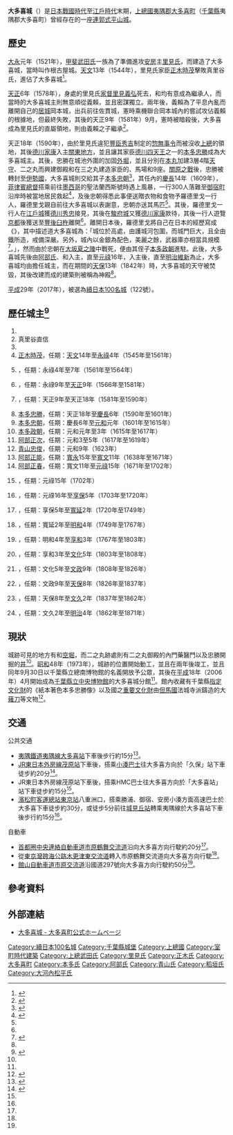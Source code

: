 {{日本城郭概要表|
nihongo =大多喜城|
romaji =Ōtakijō|
hiragana =おおたきじょう|
img = File:Otaki_castle_tenshu.jpg|
img_capt = 重建天守{{Infobox mapframe|tyep=shape|zoom=14|frame-width=260}}|
img_width =260px|
name = 大多喜城|
pref = 千葉縣|
ar_called =大瀧城、小田喜城|
struct = [[曲輪#設計和主要曲輪|連郭式]][[平山城|平山城]]|
tower_struct = |
builders = {{Link-ja|真里谷信清|真里谷恕鑑}}|
build_y = [[大永|大永]]元年（1521年）|
revamp = |
rulers = [[武田氏|真里谷氏]]、[[里見氏|里見氏]]、[[本田氏|本多氏]]<br>[[阿部氏_(德川譜代)|阿部氏]]、{{Link-ja|青山氏|青山氏}}、{{Link-ja|三河稻垣氏|三河稲垣氏}}<br>{{Link-ja|大河內氏|大河内氏|大河內松平氏}}|
reject_y = [[明治|明治]]4年（1871年）|
remains = {{Link-ja|土壘|土塁}}、[[護城河|空堀]]、[[井|井]]|
cultural asset = 千葉縣指定[[史跡|史跡]]（本丸跡）|
location = {{coord|35|17|9.18|N|140|14|21.63|E|type:landmark||display=inline}}
}}

'''大多喜城'''（{{jpn|j=大多喜城|hg=おおたきじょう|rm=Ōtakijō}}）是[[日本|日本]][[戰國時代_(日本)|戰國時代]]至[[江戶時代|江戶時代]]末期，[[上總國|上總國]][[夷隅郡|夷隅郡]][[大多喜町|大多喜町]]（[[千葉縣|千葉縣]]夷隅郡大多喜町）曾經存在的一座[[曲輪#設計和主要曲輪|連郭式]][[平山城|平山城]]。

==歷史==
[[大永|大永]]元年（1521年），[[甲斐國|甲斐]][[武田氏|武田氏]]一族{{Link-ja|真里谷恕鑑|真里谷恕鑑|真里谷信清}}為了準備進攻[[安房國|安房]]{{Link-ja|館山城|館山城}}主[[里見氏|里見氏]]，而建造了大多喜城，當時叫作根古屋城。[[天文_(後奈良天皇)|天文]]13年（1544年），里見氏家臣[[正木時茂_(正木時綱子)|正木時茂]]擊敗真里谷氏，進佔了大多喜城<ref name="大　多　喜　城 ">{{cite web |url=http://www.takakurashoten.sakura.ne.jp/castle/kantou/ohtakijyo.htm |script-title=ja:大　多　喜　城 |publisher=日本のお城 |accessdate=2015-01-30 |archive-date=2016-03-04 |archive-url=https://web.archive.org/web/20160304224001/http://www.takakurashoten.sakura.ne.jp/castle/kantou/ohtakijyo.htm |dead-url=no }}</ref>。

[[天正_(日本)|天正]]6年（1578年），身處{{Link-ja|佐貫城|佐貫城}}的里見氏[[家督|家督]][[里見義弘|里見義弘]]死去，{{Link-ja|里見義賴|里見義頼}}和{{Link-ja|里見義重|里見義重|里見梅王丸}}均有意成為繼承人，而當時的大多喜城主{{Link-ja|正木憲時|正木憲時}}則無意順從義賴，並且密謀獨立。兩年後，義賴為了平息內亂而離開自己的[[居城|居城]]岡本城，出兵前往佐貫城，憲時乘機聯合岡本城內的{{Link-ja|澀川氏|渋川氏|澀川義勝}}嘗試攻佔義賴的根據地，但最終失敗，其後的天正9年（1581年）9月，憲時被暗殺後，大多喜成為里見氏的直屬領地，{{Link-ja|安房正木氏|安房正木氏}}則由義賴之子{{Link-ja|正木時茂 (里見義賴子)|正木時茂 (里見義頼子)|里見時堯}}繼承<ref>{{cite web |url=http://www.asahi-net.or.jp/~JU8T-HNM/Shiro/Kantou/Chiba/Ootaki/index.htm |script-title=ja:徳川四天王、猛将・本多忠勝の城 大多喜城 |publisher=埋もれた古城 |accessdate=2015-01-30 |archive-date=2016-03-04 |archive-url=https://web.archive.org/web/20160304201251/http://www.asahi-net.or.jp/~JU8T-HNM/Shiro/Kantou/Chiba/Ootaki/index.htm |dead-url=yes }}</ref>。

天正18年（1590年），由於里見氏違犯[[豐臣秀吉|豐臣秀吉]]制定的[[惣無事令|惣無事令]]而被沒收[[上總國|上總]]的領地，其後[[德川家康|德川家康]]入主[[關東地方|關東地方]]，並且讓其家臣[[德川四天王|德川四天王]]之一的[[本多忠勝|本多忠勝]]成為大多喜城主。其後，忠勝在城池外圍的{{Link-ja|夷隅川|夷隅川}}加固[[護城河|外堀]]，並且分別在[[本丸|本丸]]加建3層4階[[天守|天守]]、二之丸而興建御殿和在三之丸建造家臣的{{Link-ja|武家屋敷|武家屋敷|屋敷}}、馬場和9座{{Link-ja|櫓 (城郭)|櫓 (城郭)|隅櫓}}。[[關原之戰|關原之戰]]後，忠勝被轉封至[[伊勢國|伊勢國]]{{Link-ja|桑名藩|桑名藩|桑名}}，大多喜城則交給其子[[本多忠朝|本多忠朝]]<ref name="大多喜城　家康の家臣、本多忠勝が入城">{{cite web |url=http://www.zakzak.co.jp/society/domestic/news/20141025/dms1410251000002-n1.htm |script-title=ja:大多喜城　家康の家臣、本多忠勝が入城 |publisher=[[夕刊富士|夕刊富士]] |accessdate=2015-01-30 |archive-date=2017-10-07 |archive-url=https://web.archive.org/web/20171007164605/http://www.zakzak.co.jp/society/domestic/news/20141025/dms1410251000002-n1.htm |dead-url=no }}</ref>，其任內的[[慶長|慶長]]14年（1609年），[[菲律賓總督列表|菲律賓總督]]{{Link-en|唐·羅德里戈|ロドリゴ・デ・ビベロ}}搭乘前往[[墨西哥|墨西哥]]的聖法蘭西斯號時遇上風暴，一行300人落難至[[御宿町|御宿町]]沿岸時被當地居民救起<ref name="房総の城跡　大多喜城">{{cite web |url=http://www.c-port.com/siro/ootaki.htm |script-title=ja:房総の城跡　大多喜城 |publisher=房総の城跡 |accessdate=2015-01-30 |archive-date=2016-03-04 |archive-url=https://web.archive.org/web/20160304081622/http://www.c-port.com/siro/ootaki.htm |dead-url=yes }}</ref>，及後忠朝得悉此事便送贈衣物和食物予羅德里戈一行人，羅德里戈親自前往大多喜城以表謝意，忠朝亦送其馬匹<ref name="大　多　喜　城 "/>。其後，羅德里戈一行人在[[江戶城|江戶城]]獲[[德川秀忠|德川秀忠]]接見，其後在[[駿府城|駿府城]]又獲[[德川家康|德川家康]]款待，其後一行人遊覽[[京都|京都]]後獲送至[[豐後國|豐後]][[臼杵藩|臼杵]]離開<ref name="房総の城跡　大多喜城"/>。離開日本後，羅德里戈將自己在日本的經歷寫成《{{Link-ja|唐·羅德里戈日本見聞錄|ドン・ロドリゴ日本見聞録}}》，其中描述道大多喜城為：「城位於高處，由護城河包圍，而城門巨大，且全由鐵所造，戒備深嚴。另外，城內以金銀為配色，美麗之餘，武器庫亦相當具規模<ref>{{cite web |url=http://www.geocities.jp/qbpbd900/otakijo.html |script-title=ja:大多喜城の歴史 |publisher=石垣のない近世城郭＜大多喜城＞ |accessdate=2015-01-30 |archive-url=https://web.archive.org/web/20150523024238/http://www.geocities.jp/qbpbd900/otakijo.html |archive-date=2015-05-23 |dead-url=yes }}</ref>。」，然而由於忠朝在[[大坂之役|大坂夏之陣]]中戰死，{{Link-ja|大多喜藩|大多喜藩}}便由其侄子[[本多政朝|本多政朝]]進駐。此後，大多喜城先後由[[阿部氏_(德川譜代)|阿部氏]]、{{Link-ja|青山氏|青山氏}}和{{Link-ja|三河稻垣氏|三河稲垣氏}}入主，直至[[元祿|元祿]]16年，{{Link-ja|松平正久|松平正久}}入主後，直至[[明治維新|明治維新]]為止，大多喜城均由{{Link-ja|大河內氏|大河内氏|大河內松平氏}}擔任城主，而在期間的[[天保_(日本)|天保]]13年（1842年）時，大多喜城的天守被焚毀，其後改建而成的建築則被稱為神殿<ref name="大多喜城　家康の家臣、本多忠勝が入城"/>。

[[平成|平成]]29年（2017年），被選為[[續日本100名城|續日本100名城]]（122號）。

==歷任城主<ref name="当館について - 千葉県立中央博物館 大多喜城分館 - 千葉の県立博物館">{{cite web |url=http://www2.chiba-muse.or.jp/?page_id=315 |script-title=ja:当館について - 千葉県立中央博物館 大多喜城分館 - 千葉の県立博物館 |publisher=[[千葉縣立中央博物館|千葉縣立中央博物館]] |accessdate=2015-01-31 |archive-date=2015-09-24 |archive-url=https://web.archive.org/web/20150924221956/http://www2.chiba-muse.or.jp/?page_id=315 |dead-url=no }}</ref>==
#{{Link-ja|真里谷恕鑑|真里谷恕鑑|真里谷信清}}
#真里谷直信
#{{Link-ja|真里谷朝信|真里谷朝信}}
#[[正木時茂_(正木時綱子)|正木時茂]]，任期：[[天文_(後奈良天皇)|天文]]14年至[[永祿|永祿]]4年（1545年至1561年）
#{{Link-ja|正木信茂|正木信茂}}，任期：永祿4年至7年（1561年至1564年）
#{{Link-ja|正木憲時|正木憲時}}，任期：永祿9年至[[天正_(日本)|天正]]9年（1566年至1581年）
#{{Link-ja|正木時茂 (里見義賴子)|正木時茂 (里見義頼子)|正木時茂}}，任期：天正9年至天正18年（1581年至1590年）
#[[本多忠勝|本多忠勝]]，任期：天正18年至[[慶長|慶長]]6年（1590年至1601年）
#[[本多忠朝|本多忠朝]]，任期：慶長6年至[[元和_(日本)|元和]]元年（1601年至1615年）
#[[本多政朝|本多政朝]]，任期：元和元年至3年（1615年至1617年）
#[[阿部正次|阿部正次]]，任期：元和3至5年（1617年至1619年）
#[[青山忠俊|青山忠俊]]，任期：元和9年（1623年）
#[[阿部正能|阿部正能]]，任期：[[寬永|寬永]]15年至[[寬文|寬文]]11年（1638年至1671年）
#[[阿部正春|阿部正春]]，任期：寬文11年至[[元祿|元祿]]15年（1671年至1702年）
#{{Link-ja|稻垣重富|稲垣重富}}，任期：元祿15年（1702年）
#{{Link-ja|松平正久|松平正久}}，任期：元祿16年至[[享保|享保]]5年（1703年至1720年）
#{{Link-ja|松平正貞|松平正貞}}，任期：享保5年至[[寬延|寬延]]2年（1720年至1749年）
#{{Link-ja|松平正溫|松平正温}}，任期：寬延2年至[[明和_(年號)|明和]]4年（1749年至1767年）
#{{Link-ja|松平正升|松平正升}}，任期：明和4年至[[享和|享和]]3年（1767年至1803年）
#{{Link-ja|松平正路|松平正路}}，任期：享和3年至[[文化|文化]]5年（1803年至1808年）
#{{Link-ja|松平正敬|松平正敬}}，任期：文化5年至[[文政|文政]]9年（1808年至1826年）
#{{Link-ja|松平正義|松平正義}}，任期：文政9年至[[天保_(日本)|天保]]8年（1826年至1837年）
#{{Link-ja|松平正知|松平正知}}，任期：天保8年至[[文久|文久]]2年（1837年至1862年）
#{{Link-ja|松平正質|松平正質}}，任期：文久2年至[[明治|明治]]4年（1862年至1871年）

==現狀==
城跡可見的地方有{{Link-ja|土壘|土塁}}和[[護城河|空堀]]，而二之丸跡處則有二之丸御殿的內門藥醫門以及忠勝開掘的[[井|井]]<ref name="大多喜城　家康の家臣、本多忠勝が入城"/>。[[昭和|昭和]]48年（1973年），城跡的位置開始動工，並且在兩年後竣工，並且同年9月30日以千葉縣立總南博物館的名義開放予公眾，其後在[[平成|平成]]18年（2006年）4月開始成為[[千葉縣立中央博物館|千葉縣立中央博物館]]的大多喜城分館<ref name="当館について - 千葉県立中央博物館 大多喜城分館 - 千葉の県立博物館"/>。館內收藏有千葉縣[[日本文化財產|指定文化財]]的《紙本著色本多忠勝像》以及國之[[重要文化財|重要文化財]]由[[但馬國|但馬國]]法城寺派鑄造的大[[薙刀|薙刀]]等文物<ref>{{cite web |url=http://www2.chiba-muse.or.jp/?page_id=375 |script-title=ja:当館の収蔵資料 - 千葉県立中央博物館 大多喜城分館 - 千葉の県立博物館 |publisher=[[千葉縣立中央博物館|千葉縣立中央博物館]] |accessdate=2015-01-31 |archive-date=2015-09-25 |archive-url=https://web.archive.org/web/20150925000803/http://www2.chiba-muse.or.jp/?page_id=375 |dead-url=no }}</ref>。

==交通==
;公共交通
*[[夷隅鐵道|夷隅鐵道]][[夷隅線|夷隅線]][[大多喜站|大多喜站]]下車後步行約15分<ref name="交通・アクセス - 千葉県立中央博物館 大多喜城分館 - 千葉の県立博物館">{{cite web |url=http://www2.chiba-muse.or.jp/?page_id=332 |script-title=ja:交通・アクセス - 千葉県立中央博物館 大多喜城分館 - 千葉の県立博物館 |publisher=[[千葉縣立中央博物館|千葉縣立中央博物館]] |accessdate=2015-01-31 |archive-date=2015-09-24 |archive-url=https://web.archive.org/web/20150924222218/http://www2.chiba-muse.or.jp/?page_id=332 |dead-url=no }}</ref>。
*[[JR東日本|JR東日本]][[外房線|外房線]][[茂原站|茂原站]]下車後，搭乘[[小湊鐵道|小湊巴士]]往大多喜方向於「久保」站下車徒步約20分<ref name="大多喜城 - 大多喜町観光協会">{{cite web |url=http://www.otakikankou.net/%E8%A6%B3%E5%85%89%E6%83%85%E5%A0%B1/%E5%A4%A7%E5%A4%9A%E5%96%9C%E5%9F%8E/ |script-title=ja:大多喜城 - 大多喜町観光協会 |publisher=大多喜町觀光協會 |accessdate=2015-01-31 |archive-date=2020-12-02 |archive-url=https://web.archive.org/web/20201202085255/https://www.otakikankou.net/%E8%A6%B3%E5%85%89%E6%83%85%E5%A0%B1/%E5%A4%A7%E5%A4%9A%E5%96%9C%E5%9F%8E/ |dead-url=no }}</ref>。
*JR東日本外房線茂原站下車後，搭乘HMC巴士往大多喜方向於「大多喜站」站下車徒步約15分<ref name="大多喜城 - 大多喜町観光協会"/>。
*[[濱松町客運總站|濱松町客運總站]][[東京站|東京站]]八重洲口，搭乘勝浦、御宿、安房小湊方面高速巴士於大多喜下車徒步約30分，或徒步5分前往[[城見丘站|城見丘站]]轉乘夷隅線於大多喜站下車後步行約15分<ref name="大多喜城 - 大多喜町観光協会"/>。

;自動車
*[[首都圈中央連絡自動車道|首都圈中央連絡自動車道]][[市原鶴舞交流道|市原鶴舞交流道]]沿{{Link-ja|國道297號|国道297号}}向大多喜方向行駛約20分<ref name="交通・アクセス - 千葉県立中央博物館 大多喜城分館 - 千葉の県立博物館"/>。
*從[[東京灣跨海公路|東京灣跨海公路]][[木更津東交流道|木更津東交流道]]轉入市原鶴舞交流道向大多喜方向行駛<ref name="交通・アクセス - 千葉県立中央博物館 大多喜城分館 - 千葉の県立博物館"/>。
*[[館山自動車道|館山自動車道]][[市原交流道|市原交流道]]沿國道297號向大多喜方向行駛約50分<ref name="交通・アクセス - 千葉県立中央博物館 大多喜城分館 - 千葉の県立博物館"/>。

==參考資料==
{{reflist}}

==外部連結==
*[http://www.town.otaki.chiba.jp/index.cfm/10,0,60,128,html 大多喜城 - 大多喜町公式ホームページ] {{Wayback|url=http://www.town.otaki.chiba.jp/index.cfm/10,0,60,128,html |date=20210113150919 }}

{{續日本100名城}}

{{DEFAULTSORT:Otaki Jo}}
[[Category:續日本100名城|Category:續日本100名城]]
[[Category:千葉縣城堡|Category:千葉縣城堡]]
[[Category:上總國|Category:上總國]]
[[Category:室町時代建築|Category:室町時代建築]]
[[Category:上總武田氏|Category:上總武田氏]]
[[Category:里見氏|Category:里見氏]]
[[Category:正木氏|Category:正木氏]]
[[Category:大多喜町|Category:大多喜町]]
[[Category:本多氏|Category:本多氏]]
[[Category:阿部氏|Category:阿部氏]]
[[Category:青山氏|Category:青山氏]]
[[Category:稻垣氏|Category:稻垣氏]]
[[Category:大河內松平氏|Category:大河內松平氏]]